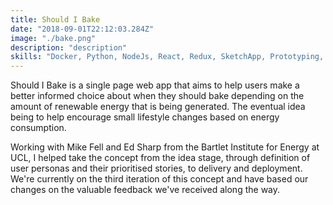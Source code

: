 ```yaml
---
title: Should I Bake
date: "2018-09-01T22:12:03.284Z"
image: "./bake.png"
description: "description"
skills: "Docker, Python, NodeJs, React, Redux, SketchApp, Prototyping, Project Management, User research, CSS, SASS"
---
```


Should I Bake is a single page web app that aims to help users make a better informed choice about when they should bake depending on the amount of renewable energy that is being generated.  The eventual idea being to
help encourage small lifestyle changes based on energy consumption.

Working with Mike Fell and Ed Sharp from the Bartlet Institute for Energy at UCL, I helped take the concept from the idea stage, through definition of user personas and their prioritised
stories, to delivery and deployment.  We're currently on the third iteration of this concept and have based our changes on the valuable feedback we've received along the way.
